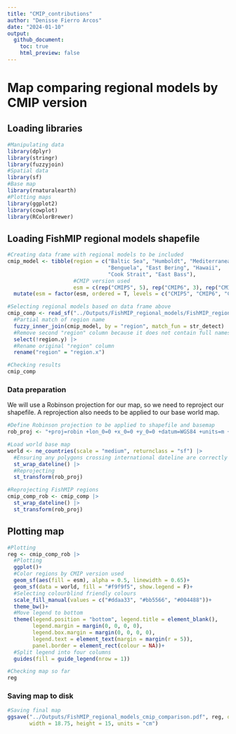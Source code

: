 ```yaml
---
title: "CMIP_contributions"
author: "Denisse Fierro Arcos"
date: "2024-01-10"
output:
  github_document:
    toc: true
    html_preview: false
---
```


# Map comparing regional models by CMIP version

## Loading libraries

```r
#Manipulating data
library(dplyr)
library(stringr)
library(fuzzyjoin)
#Spatial data
library(sf)
#Base map
library(rnaturalearth)
#Plotting maps
library(ggplot2)
library(cowplot)
library(RColorBrewer)
```

## Loading FishMIP regional models shapefile

```r
#Creating data frame with regional models to be included
cmip_model <- tibble(region = c("Baltic Sea", "Humboldt", "Mediterranean", "North Sea", "SE Australia",
                                "Benguela", "East Bering", "Hawaii",
                                "Cook Strait", "East Bass"),
                     #CMIP version used
                     esm = c(rep("CMIP5", 5), rep("CMIP6", 3), rep("CMIP5 & CMIP6", 2))) |> 
  mutate(esm = factor(esm, ordered = T, levels = c("CMIP5", "CMIP6", "CMIP5 & CMIP6")))

#Selecting regional models based on data frame above
cmip_comp <- read_sf("../Outputs/FishMIP_regional_models/FishMIP_regional_models.shp") |> 
  #Partial match of region name
  fuzzy_inner_join(cmip_model, by = "region", match_fun = str_detect) |> 
  #Remove second "region" column because it does not contain full names
  select(!region.y) |> 
  #Rename original "region" column
  rename("region" = "region.x")

#Checking results
cmip_comp
```
  
### Data preparation  
We will use a Robinson projection for our map, so we need to reproject our shapefile. A reprojection also needs to be applied to our base world map.  
  
```r
#Define Robinson projection to be applied to shapefile and basemap
rob_proj <- "+proj=robin +lon_0=0 +x_0=0 +y_0=0 +datum=WGS84 +units=m +no_defs +type=crs"

#Load world base map
world <- ne_countries(scale = "medium", returnclass = "sf") |> 
  #Ensuring any polygons crossing international dateline are correctly plotted
  st_wrap_dateline() |> 
  #Reprojecting
  st_transform(rob_proj)

#Reprojecting FishMIP regions
cmip_comp_rob <- cmip_comp |> 
  st_wrap_dateline() |> 
  st_transform(rob_proj)
```
  
## Plotting map 
  
```r
#Plotting 
reg <- cmip_comp_rob |> 
  #Plotting
  ggplot()+
  #Color regions by CMIP version used
  geom_sf(aes(fill = esm), alpha = 0.5, linewidth = 0.65)+
  geom_sf(data = world, fill = "#f9f9f5", show.legend = F)+
  #Selecting colourblind friendly colours
  scale_fill_manual(values = c("#ddaa33", "#bb5566", "#004488"))+
  theme_bw()+
  #Move legend to bottom
  theme(legend.position = "bottom", legend.title = element_blank(),
        legend.margin = margin(0, 0, 0, 0),
        legend.box.margin = margin(0, 0, 0, 0),
        legend.text = element_text(margin = margin(r = 5)),
        panel.border = element_rect(colour = NA))+
  #Split legend into four columns
  guides(fill = guide_legend(nrow = 1))

#Checking map so far
reg
```
  
### Saving map to disk
  
```r
#Saving final map
ggsave("../Outputs/FishMIP_regional_models_cmip_comparison.pdf", reg, device = "pdf", 
       width = 18.75, height = 15, units = "cm")
```